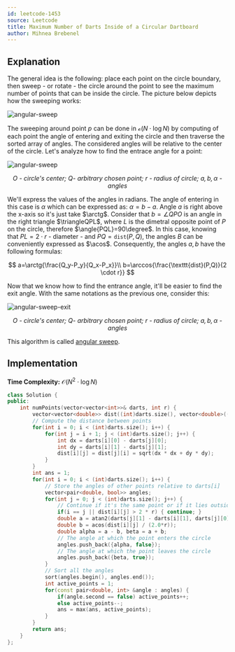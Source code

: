 ```yaml
---
id: leetcode-1453
source: Leetcode
title: Maximum Number of Darts Inside of a Circular Dartboard
author: Mihnea Brebenel
---
```


## Explanation

The general idea is the following: place each point on the circle boundary,
then sweep - or rotate - the circle around the point to see the maximum
number of points that can be inside the circle. The picture below depicts
how the sweeping works:

![angular-sweep](./leetcode-1453/angular-sweep.png)

The sweeping around point $p$ can be done in $\mathcal{o}(N \cdot \log{N})$ by 
computing of each point the angle of entering and exiting the circle and then
traverse the sorted array of angles. The considered angles will be relative 
to the center of the circle. Let's analyze how to find the entrace angle for
a point:

![angular-sweep](./leetcode-1453/angular-sweep-enter.png)
<i><center>$O$ - circle's center; $Q$- arbitrary chosen point; $r$ - radius of circle; $a, b, \alpha$ - angles</center></i>

We'll express the values of the angles in radians. The angle of entering in this case is $\alpha$
which can be expressed as: $\alpha = b - a$. Angle $a$ is right above the x-axis so it's just take $\arctg$.
Consider that $b=\angle{QPO}$ is an angle in the right triangle $\triangleQPL$, where $L$ is the dimetral opposite point of $P$ on the 
circle, therefore $\angle{PQL}=90\degree$. In this case, knowing that $PL=2 \cdot r$ - diameter - and $PQ=\texttt{dist}(P,Q)$, the angles $B$
can be conveniently expressed as $\acos$. Consequently, the angles $a, b$ have the following formulas:

$$
a=\arctg{\frac{Q_y-P_y}{Q_x-P_x}}\\
b=\arccos{\frac{\texttt{dist}(P,Q)}{2 \cdot r}}
$$

Now that we know how to find the entrance angle, it'll be easier to find the exit angle.
With the same notations as the previous one, consider this:

![angular-sweep-exit](./leetcode-1453/angular-sweep-exit.png)
<i><center>$O$ - circle's center; $Q$- arbitrary chosen point; $r$ - radius of circle; $a, b, \alpha$ - angles</center></i>



This algorithm is called [angular sweep](https://www.geeksforgeeks.org/angular-sweep-maximum-points-can-enclosed-circle-given-radius/).

## Implementation

**Time Complexity:** $\mathcal{O}(N^2 \cdot \log{N})$

<LanguageSection>
<CPPSection>

```cpp 
class Solution {
public:
    int numPoints(vector<vector<int>>& darts, int r) {
        vector<vector<double>> dist((int)darts.size(), vector<double>((int)darts.size()));
		// Compute the distance between points
		for(int i = 0; i < (int)darts.size(); i++) {
			for(int j = i + 1; j < (int)darts.size(); j++) {
				int dx = darts[i][0] - darts[j][0];
				int dy = darts[i][1] - darts[j][1];
				dist[i][j] = dist[j][i] = sqrt(dx * dx + dy * dy);
			}
		}
		int ans = 1;
		for(int i = 0; i < (int)darts.size(); i++) {
			// Store the angles of other points relative to darts[i]
			vector<pair<double, bool>> angles;
			for(int j = 0; j < (int)darts.size(); j++) {
				// Continue if it's the same point or if it lies outside any circle
				if(i == j || dist[i][j] > 2 * r) { continue; }
				double a = atan2(darts[j][1] - darts[i][1], darts[j][0] - darts[i][0]);
                double b = acos(dist[i][j] / (2.0*r));
				double alpha = a - b, beta = a + b;
				// The angle at which the point enters the circle
				angles.push_back({alpha, false});
				// The angle at which the point leaves the circle
				angles.push_back({beta, true});
			}
			// Sort all the angles
			sort(angles.begin(), angles.end());
			int active_points = 1;
			for(const pair<double, int> &angle : angles) {
                if(angle.second == false) active_points++;
                else active_points--;
				ans = max(ans, active_points);	
			}
		}
		return ans;
    }
};
```

</CPPSection>
</LanguageSection>